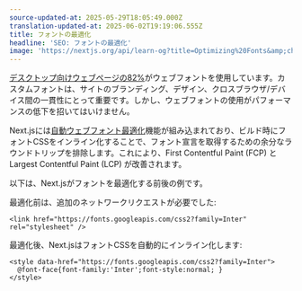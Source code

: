 ```yaml
---
source-updated-at: 2025-05-29T18:05:49.000Z
translation-updated-at: 2025-06-02T19:19:06.555Z
title: フォントの最適化
headline: 'SEO: フォントの最適化'
image: 'https://nextjs.org/api/learn-og?title=Optimizing%20Fonts&amp;chapter=27'
---
```


[デスクトップ向けウェブページの82%](https://almanac.httparchive.org/en/2020/fonts)がウェブフォントを使用しています。カスタムフォントは、サイトのブランディング、デザイン、クロスブラウザ/デバイス間の一貫性にとって重要です。しかし、ウェブフォントの使用がパフォーマンスの低下を招いてはいけません。

Next.jsには[自動ウェブフォント最適化](/docs/basic-features/font-optimization)機能が組み込まれており、ビルド時にフォントCSSをインライン化することで、フォント宣言を取得するための余分なラウンドトリップを排除します。これにより、First Contentful Paint (FCP) と Largest Contentful Paint (LCP) が改善されます。

以下は、Next.jsがフォントを最適化する前後の例です。

最適化前は、追加のネットワークリクエストが必要でした:

```
<link href="https://fonts.googleapis.com/css2?family=Inter" rel="stylesheet" />
```

最適化後、Next.jsはフォントCSSを自動的にインライン化します:

```
<style data-href="https://fonts.googleapis.com/css2?family=Inter">
  @font-face{font-family:'Inter';font-style:normal; }
</style>
```